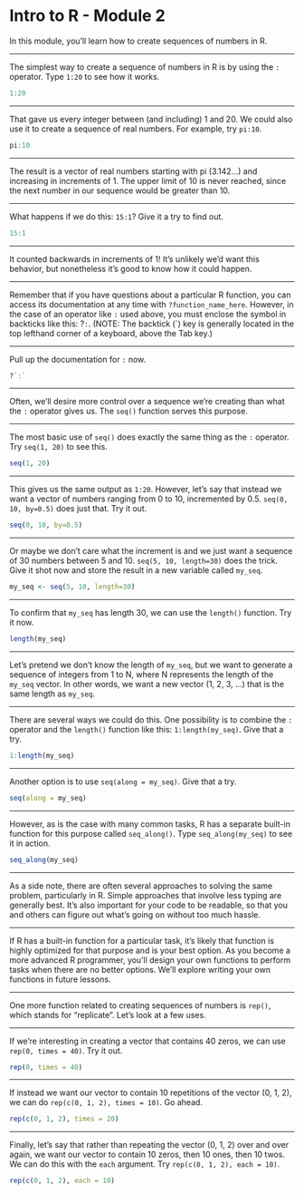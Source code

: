 Intro to R - Module 2
========================================================

In this module, you'll learn how to create sequences of numbers in R.

---

The simplest way to create a sequence of numbers in R is by using the `:` operator. Type `1:20` to see how it works.

```r
1:20
```

---

That gave us every integer between (and including) 1 and 20. We could also use it to create a sequence of real numbers. For example, try `pi:10`.

```r
pi:10
```

---

The result is a vector of real numbers starting with pi (3.142...) and increasing in increments of 1. The upper limit of 10 is never reached, since the next number in our sequence would be greater than 10.

---

What happens if we do this: `15:1`? Give it a try to find out.

```r
15:1
```

---

It counted backwards in increments of 1! It's unlikely we'd want this behavior, but nonetheless it's good to know how it could happen.

---

Remember that if you have questions about a particular R function, you can access its documentation at any time with `?function_name_here`. However, in the case of an operator like `:` used above, you must enclose the symbol in backticks like this: ?`:`. (NOTE: The backtick (`) key is generally located in the top lefthand corner of a keyboard, above the Tab key.)

---

Pull up the documentation for `:` now.

```r
?`:`
```

---

Often, we'll desire more control over a sequence we're creating than what the `:` operator gives us. The `seq()` function serves this purpose.

---

The most basic use of `seq()` does exactly the same thing as the `:` operator. Try `seq(1, 20)` to see this.

```r
seq(1, 20)
```

---

This gives us the same output as `1:20`. However, let's say that instead we want a vector of numbers ranging from 0 to 10, incremented by 0.5. `seq(0, 10, by=0.5)` does just that. Try it out.

```r
seq(0, 10, by=0.5)
```

---

Or maybe we don't care what the increment is and we just want a sequence of 30 numbers between 5 and 10. `seq(5, 10, length=30)` does the trick. Give it shot now and store the result in a new variable called `my_seq`.

```r
my_seq <- seq(5, 10, length=30)
```

---

To confirm that `my_seq` has length 30, we can use the `length()` function. Try it now.

```r
length(my_seq)
```

---

Let's pretend we don't know the length of `my_seq`, but we want to generate a sequence of integers from 1 to N, where N represents the length of the `my_seq` vector. In other words, we want a new vector (1, 2, 3, ...) that is the same length as `my_seq`.

---

There are several ways we could do this. One possibility is to combine the `:` operator and the `length()` function like this: `1:length(my_seq)`. Give that a try.

```r
1:length(my_seq)
```

---

Another option is to use `seq(along = my_seq)`. Give that a try.

```r
seq(along = my_seq)
```

---

However, as is the case with many common tasks, R has a separate built-in function for this purpose called `seq_along()`. Type `seq_along(my_seq)` to see it in action.

```r
seq_along(my_seq)
```

---

As a side note, there are often several approaches to solving the same problem, particularly in R. Simple approaches that involve less typing are generally best. It's also important for your code to be readable, so that you and others can figure out what's going on without too much hassle.

---

If R has a built-in function for a particular task, it's likely that function is highly optimized for that purpose and is your best option. As you become a more advanced R programmer, you'll design your own functions to perform tasks when there are no better options. We'll explore writing your own functions in future lessons.

---

One more function related to creating sequences of numbers is `rep()`, which stands for "replicate". Let's look at a few uses.

---

If we're interesting in creating a vector that contains 40 zeros, we can use `rep(0, times = 40)`. Try it out.

```r
rep(0, times = 40)
```

---

If instead we want our vector to contain 10 repetitions of the vector (0, 1, 2), we can do `rep(c(0, 1, 2), times = 10)`. Go ahead.

```r
rep(c(0, 1, 2), times = 20)
```

---

Finally, let's say that rather than repeating the vector (0, 1, 2) over and over again, we want our vector to contain 10 zeros, then 10 ones, then 10 twos. We can do this with the `each` argument. Try `rep(c(0, 1, 2), each = 10)`.

```r
rep(c(0, 1, 2), each = 10)
```
